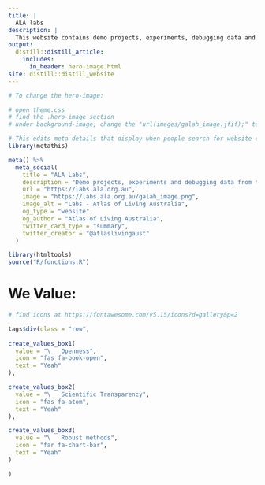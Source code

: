 ```yaml
---
title: |
  ALA labs
description: |
  This website contains demo projects, experiments, debugging data and so on from the [Atlas of Living Australia (ALA)](https://ala.org.au/). It also highlights the impact of ALA data on ecology and biodiversity research.
output: 
  distill::distill_article:
    includes:
      in_header: hero-image.html
site: distill::distill_website
---
```


```r
# To change the hero-image:

# open theme.css
# find the .hero-image section
# under background-image, change the "url(images/galah_image.jfif);" to a another image url
```

```r
# This edits meta details that display when people search for website on search engines
library(metathis)

meta() %>%
  meta_social(
    title = "ALA Labs",
    description = "Demo projects, experiments and debugging data from the Atlas of Living Australia",
    url = "https://labs.ala.org.au",
    image = "https://labs.ala.org.au/galah_image.png",
    image_alt = "Labs - Atlas of Living Australia",
    og_type = "website",
    og_author = "Atlas of Living Australia",
    twitter_card_type = "summary",
    twitter_creator = "@atlaslivingaust"
  )
```

```r
library(htmltools)
source("R/functions.R")
```

# We Value:

```r
# find icons at https://fontawesome.com/v5.15/icons?d=gallery&p=2

tags$div(class = "row",
         
create_values_box1(
  value = "\   Openness",
  icon = "fas fa-book-open",
  text = "Yeah"
),

create_values_box2(
  value = "\   Scientific Transparency",
  icon = "fas fa-atom",
  text = "Yeah"
),

create_values_box3(
  value = "\   Robust methods",
  icon = "far fa-chart-bar",
  text = "Yeah"
)

)
```
